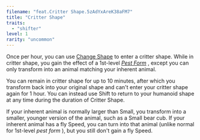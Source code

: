 ```yaml
---
filename: "feat.Critter Shape.5zAdYxAreK38aFM7"
title: "Critter Shape"
traits:
  - "shifter"
level: 1
rarity: "uncommon"
---
```


Once per hour, you can use [Change Shape](https://2e.aonprd.com/Search.aspx?Query=Change%20Shape) to enter a critter shape. While in critter shape, you gain the effect of a 1st-level *[Pest Form](https://2e.aonprd.com/Search.aspx?Query=Pest%20Form)* , except you can only transform into an animal matching your inherent animal.

You can remain in critter shape for up to 10 minutes, after which you transform back into your original shape and can't enter your critter shape again for 1 hour. You can instead use Shift to return to your humanoid shape at any time during the duration of Critter Shape.

If your inherent animal is normally larger than Small, you transform into a smaller, younger version of the animal, such as a Small bear cub. If your inherent animal has a fly Speed, you can turn into that animal (unlike normal for 1st-level *pest form* ), but you still don't gain a fly Speed.